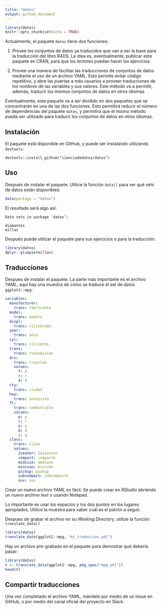 ```yaml
---
title: "datos"
output: github_document
---
```


```r
library(datos)
knitr::opts_chunk$set(echo = TRUE)
```
Actualmente, el paquete `datos` tiene dos funciones:

1. Provee los conjuntos de datos ya traducidos que van a ser la base para la traducción del libro R4DS.  La idea es, eventualmente, publicar este paquete en CRAN, para que los lectores puedan hacer los ejercicios.

1. Provee una manera de facilitar las traducciones de conjuntos de datos mediante el uso de un archivo YAML. Esto permite evitar código repetitivo, y abre las puertas a más usuarios a proveer traducciones de los nombres de las variables y sus valores.  Este método va a permitir, además, traducir los mismos conjuntos de datos en otros idiomas

Eventualmente, este paquete va a ser dividido en dos paquetes que se concentrarán en una de las dos funciones. Esto permitirá reducir el número de dependencias del paquete `datos`, y permitirá que el mismo método pueda ser utilizado para traducir los conjuntos de datos en otros idiomas.

## Instalación

El paquete está disponible en GitHub, y puede ser instalando utilizando `devtools`:

```
devtools::install_github("cienciadedatos/datos")
```

## Uso

Después de instalar el paquete. Utilice la función `data()` para ver qué sets de datos están disponibles:

```r
data(package = "datos")
```

El resultado será algo así:

```
Data sets in package ‘datos’:

diamantes                 
millas       
```

Después puede utilizar el paquete para sus ejercicios o para la traducción:

```r
library(datos)
dplyr::glimpse(millas)
```

## Traducciones

Despues de instalar el paquete.  La parte mas importante es el archivo YAML; aquí hay una muestra de cómo se traduce el set de datos `ggplot2::mpg`:

```yml
variables:
  manufacturer:
    trans: fabricante
  model:
    trans: modelo
  displ:
    trans: cilindrada
  year:
    trans: anio
  cyl:
    trans: cilindros
  trans:
    trans: transmision
  drv:
    trans: traccion
    values:
      f: d
      r: t
      4: 4
  cty:
    trans: ciudad
  hwy:
    trans: autopista
  fl:
    trans: combustible
    values:
      p: p
      r: r
      e: e
      d: d
      c: g
  class:
    trans: clase
    values:
      2seater: 2asientos
      compact: compacto
      midsize: mediano
      minivan: minivan
      pickup: pickup
      subcompact: subcompacto
      suv: suv
```

Crear un nuevo archivo YAML es fácil. Se puede crear en RStudio abriendo un nuevo archivo *text* o usando Notepad.  

Lo importante es usar los espacios y los dos puntos en los lugares apropiados.  Utilice la muestra para saber cuál es el patrón a seguir.

Despues de grabar el archivo en su *Working Directory*, utilize la función `translate_data()`

```r
library(datos)
translate_data(ggplot2::mpg, "mi_traduccion.yml")
```
Hay un archivo pre-grabado en el paquete para demostrar qué debería pasar:

```r
library(datos)
t <- translate_data(ggplot2::mpg, pkg_spec("mpg.yml"))
head(t)
```

## Compartir traducciones

Una vez completado el archivo YAML, mándelo por medio de un Issue en GitHub, o por medio del canal oficial del proyecto en Slack.
